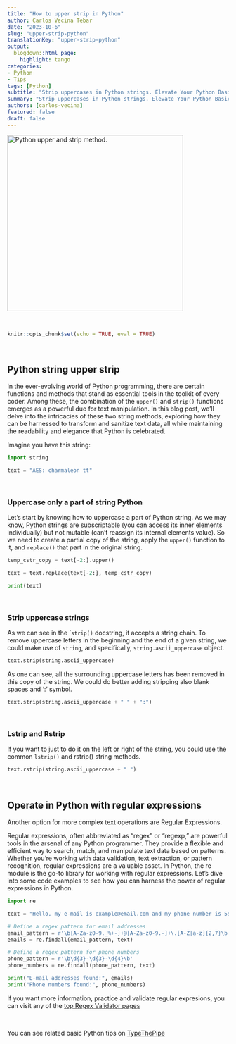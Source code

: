 ```yaml
---
title: "How to upper strip in Python"
author: Carlos Vecina Tebar
date: "2023-10-6"
slug: "upper-strip-python"
translationKey: "upper-strip-python"
output:
  blogdown::html_page:
    highlight: tango
categories:
- Python
- Tips
tags: [Python]
subtitle: "Strip uppercases in Python strings. Elevate Your Python Basics: A Beginner's tip with strip() and string.ascii_uppercase"
summary: "Strip uppercases in Python strings. Elevate Your Python Basics: A Beginner's tip with strip() and string.ascii_uppercase."
authors: [carlos-vecina]
featured: false
draft: false
---
```



<img src="./featured.png" width="400px" alt="Python upper and strip method." />

<br>

```r
knitr::opts_chunk$set(echo = TRUE, eval = TRUE)
```

<br>


## **Python string upper strip**


In the ever-evolving world of Python programming, there are certain functions and methods that stand as essential tools in the toolkit of every coder. Among these, the combination of the `upper()` and `strip()` functions emerges as a powerful duo for text manipulation. In this blog post, we'll delve into the intricacies of these two string methods, exploring how they can be harnessed to transform and sanitize text data, all while maintaining the readability and elegance that Python is celebrated.

Imagine you have this string:

```python
import string

text = "AES: charmaleon tt"

```

<br>

### Uppercase only a part of string Python

Let's start by knowing how to uppercase a part of Python string. As we may know, Python strings are subscriptable (you can access its inner elements individually) but not mutable (can't reassign its internal elements value). So we need to create a partial copy of the string, apply the `upper()` function to it, and `replace()` that part in the original string.

```python

temp_cstr_copy = text[-2:].upper()

text = text.replace(text[-2:], temp_cstr_copy)

print(text)

```
<br>

### Strip uppercase strings

As we can see in the ``strip()` docstring, it accepts a string chain. To remove uppercase letters in the beginning and the end of a given string, we could make use of `string`, and specifically, `string.ascii_uppercase` object.

```python

text.strip(string.ascii_uppercase)

```

As one can see, all the surrounding uppercase letters has been removed in this copy of the string. We could do better adding stripping also blank spaces and ':' symbol.

```python

text.strip(string.ascii_uppercase + " " + ":")

```

<br>

### Lstrip and Rstrip

If you want to just to do it on the left or right of the string, you could use the common `lstrip()` and rstrip() string methods.

```python

text.rstrip(string.ascii_uppercase + " ")

```

<br>

## **Operate in Python with regular expressions**

Another option for more complex text operations are Regular Expressions.

Regular expressions, often abbreviated as "regex" or "regexp," are powerful tools in the arsenal of any Python programmer. They provide a flexible and efficient way to search, match, and manipulate text data based on patterns. Whether you're working with data validation, text extraction, or pattern recognition, regular expressions are a valuable asset. In Python, the re module is the go-to library for working with regular expressions. Let's dive into some code examples to see how you can harness the power of regular expressions in Python.

```python
import re 

text = "Hello, my e-mail is example@email.com and my phone number is 555-123-4567."

# Define a regex pattern for email addresses
email_pattern = r'\b[A-Za-z0-9._%+-]+@[A-Za-z0-9.-]+\.[A-Z|a-z]{2,7}\b'
emails = re.findall(email_pattern, text)

# Define a regex pattern for phone numbers
phone_pattern = r'\b\d{3}-\d{3}-\d{4}\b'
phone_numbers = re.findall(phone_pattern, text)

print("E-mail addresses found:", emails)
print("Phone numbers found:", phone_numbers)
```
If you want more information, practice and validate regular expresions, you can visit any of the [top Regex Validator pages](https://www.google.com/search?q=regex+validator&oq=regex+validator&aqs=chrome..69i57j69i59.1981j0j7&sourceid=chrome&ie=UTF-8)

<br>

You can see related basic Python tips on [TypeThePipe](https://typethepipe.com)

<br>


<style>
.hljs-keyword,.hljs-selector-tag,.hljs-subst{color:#2e8516;font-weight:bold}.hljs-comment, .hljs-quote {
    color: #0e847b;
    font-style: italic;
}.hljs-number, .hljs-literal, .hljs-variable, .hljs-template-variable, .hljs-tag .hljs-attr {
    color: #008021;
}
</style>
